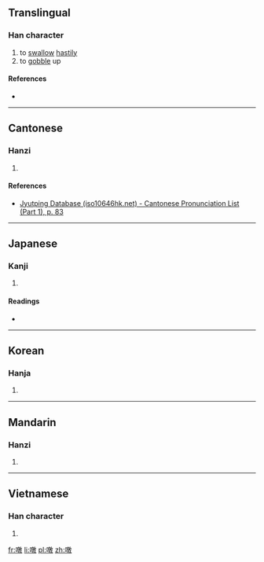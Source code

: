 ==Translingual==

===Han character===
{{Han char|rn=30|rad=口|as=12|sn=15|four=|canj=口卜木大 (RYDK)|ids=⿰[[口]][[敦]]}}

# to [[swallow]] [[hastily]]
# to [[gobble]] up

====References====
* {{Han ref|kx=0208.210|dkj=04301|dj=0431.160|hdz=10685.180|uh=564B|ud=22091}}

----

==Cantonese==

===Hanzi===
{{yue-hanzi|jyut=[[teon1]]|y=teun1}}

# {{defn|lang=yue|sort=口12}}

====References====
*[http://www.iso10646hk.net/jp/document/download.jsp Jyutping Database (iso10646hk.net) - Cantonese Pronunciation List (Part 1), p. 83]

----

==Japanese==

===Kanji===
{{ja-kanji|grade=|rs=口12}}

# {{defn|lang=ja|sort=口12}}

====Readings====
* {{ja-readings|on=[[とん]] (ton), [[くわく]] (kuwaku)|kun=[[たたく]] (tataku)}}

----

==Korean==

===Hanja===
{{ko-hanja|hangeul=톤|rv=ton|mr=t'on}}

# {{defn|lang=ko|sort=口12}}

----

==Mandarin==

===Hanzi===
{{cmn-hanzi|pin=[[tūn]] ([[tun1]])|wg=t'un<sup>1</sup>}}

# {{defn|lang=cmn|sort=口12}}

----

==Vietnamese==

===Han character===
{{vi-hantu|[[xôn]]|rs=口12}}

# {{defn|lang=vi|sort=口12}}

[[fr:噋]]
[[li:噋]]
[[pl:噋]]
[[zh:噋]]